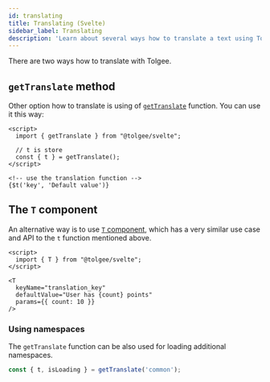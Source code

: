 ```yaml
---
id: translating
title: Translating (Svelte)
sidebar_label: Translating
description: 'Learn about several ways how to translate a text using Tolgee Svelte integration: T-component and getTranslate method.'
---
```



<ExampleBanner framework="Svelte" />

There are two ways how to translate with Tolgee.

## `getTranslate` method

Other option how to translate is using of [`getTranslate`](./api#function-gettranslate) function. You can use it this way:

```svelte
<script>
  import { getTranslate } from "@tolgee/svelte";

  // t is store
  const { t } = getTranslate();
</script>

<!-- use the translation function -->
{$t('key', 'Default value')}
```

<TFunctionHint />

## The `T` component

An alternative way is to use [`T` component](./api#t-component), which has a very similar use case and API to the `t` function mentioned above. 

```svelte
<script>
  import { T } from "@tolgee/svelte";
</script>

<T 
  keyName="translation_key" 
  defaultValue="User has {count} points"
  params={{ count: 10 }}
/>
```

### Using namespaces

The `getTranslate` function can be also used for loading additional namespaces.

```ts
const { t, isLoading } = getTranslate('common');
```

<NamespacesHint />


